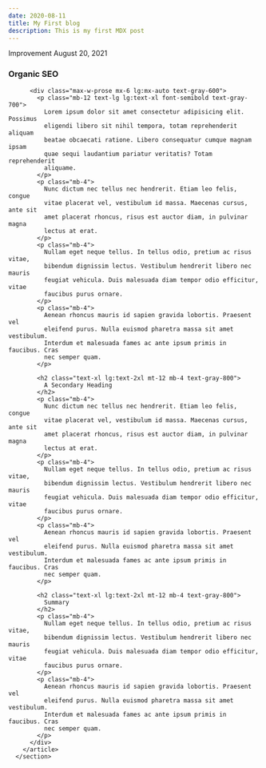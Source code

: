 ```yaml
---
date: 2020-08-11
title: My First blog
description: This is my first MDX post
---
```


<section>
        <article>
          <div class="relative overflow-hidden lg:rounded-br-full h-1/6 lg:h-130 w-full mb-12 lg:mb-16">
            <div class="absolute top-0 bottom-0 left-0 right-0 bg-gray-700 opacity-50"></div>
            <div class="absolute h-full w-full flex flex-col items-center justify-center text-gray-800">
              <div class="opacity-80 p-8 rounded-lg bg-yellow-50 z-10">
                <div class="text-center mb-1 lg:mb-2">
                  <span class="uppercase tracking-wider font-semibold text-xs">
                    Improvement
                  </span>
                  <span class="mx-2 lg:mx-3 font-medium">August 20, 2021</span>
                </div>
                <h1 class="text-4xl lg:text-5xl font-semibold text-center mx-4 lg:mx-0">
                  Organic SEO
                </h1>
              </div>
            </div>
            <StaticImage
              class="h-full w-full object-cover"
              src="../images/growth_tips_hero.jpg"
              alt="Plants sprouting out of soil."
            />
          </div>

          <div class="max-w-prose mx-6 lg:mx-auto text-gray-600">
            <p class="mb-12 text-lg lg:text-xl font-semibold text-gray-700">
              Lorem ipsum dolor sit amet consectetur adipisicing elit. Possimus
              eligendi libero sit nihil tempora, totam reprehenderit aliquam
              beatae obcaecati ratione. Libero consequatur cumque magnam ipsam
              quae sequi laudantium pariatur veritatis? Totam reprehenderit
              aliquame.
            </p>
            <p class="mb-4">
              Nunc dictum nec tellus nec hendrerit. Etiam leo felis, congue
              vitae placerat vel, vestibulum id massa. Maecenas cursus, ante sit
              amet placerat rhoncus, risus est auctor diam, in pulvinar magna
              lectus at erat.
            </p>
            <p class="mb-4">
              Nullam eget neque tellus. In tellus odio, pretium ac risus vitae,
              bibendum dignissim lectus. Vestibulum hendrerit libero nec mauris
              feugiat vehicula. Duis malesuada diam tempor odio efficitur, vitae
              faucibus purus ornare.
            </p>
            <p class="mb-4">
              Aenean rhoncus mauris id sapien gravida lobortis. Praesent vel
              eleifend purus. Nulla euismod pharetra massa sit amet vestibulum.
              Interdum et malesuada fames ac ante ipsum primis in faucibus. Cras
              nec semper quam.
            </p>

            <h2 class="text-xl lg:text-2xl mt-12 mb-4 text-gray-800">
              A Secondary Heading
            </h2>
            <p class="mb-4">
              Nunc dictum nec tellus nec hendrerit. Etiam leo felis, congue
              vitae placerat vel, vestibulum id massa. Maecenas cursus, ante sit
              amet placerat rhoncus, risus est auctor diam, in pulvinar magna
              lectus at erat.
            </p>
            <p class="mb-4">
              Nullam eget neque tellus. In tellus odio, pretium ac risus vitae,
              bibendum dignissim lectus. Vestibulum hendrerit libero nec mauris
              feugiat vehicula. Duis malesuada diam tempor odio efficitur, vitae
              faucibus purus ornare.
            </p>
            <p class="mb-4">
              Aenean rhoncus mauris id sapien gravida lobortis. Praesent vel
              eleifend purus. Nulla euismod pharetra massa sit amet vestibulum.
              Interdum et malesuada fames ac ante ipsum primis in faucibus. Cras
              nec semper quam.
            </p>

            <h2 class="text-xl lg:text-2xl mt-12 mb-4 text-gray-800">
              Summary
            </h2>
            <p class="mb-4">
              Nullam eget neque tellus. In tellus odio, pretium ac risus vitae,
              bibendum dignissim lectus. Vestibulum hendrerit libero nec mauris
              feugiat vehicula. Duis malesuada diam tempor odio efficitur, vitae
              faucibus purus ornare.
            </p>
            <p class="mb-4">
              Aenean rhoncus mauris id sapien gravida lobortis. Praesent vel
              eleifend purus. Nulla euismod pharetra massa sit amet vestibulum.
              Interdum et malesuada fames ac ante ipsum primis in faucibus. Cras
              nec semper quam.
            </p>
          </div>
        </article>
      </section>
